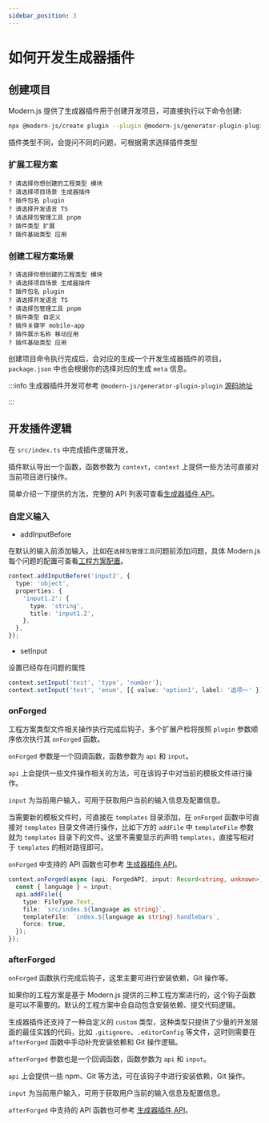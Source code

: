 ```yaml
---
sidebar_position: 3
---
```


# 如何开发生成器插件

## 创建项目

Modern.js 提供了生成器插件用于创建开发项目，可直接执行以下命令创建:

```bash
npx @modern-js/create plugin --plugin @modern-js/generator-plugin-plugin
```

插件类型不同，会提问不同的问题，可根据需求选择插件类型

### 扩展工程方案

```
? 请选择你想创建的工程类型 模块
? 请选择项目场景 生成器插件
? 插件包名 plugin
? 请选择开发语言 TS
? 请选择包管理工具 pnpm
? 插件类型 扩展
? 插件基础类型 应用
```

### 创建工程方案场景

```
? 请选择你想创建的工程类型 模块
? 请选择项目场景 生成器插件
? 插件包名 plugin
? 请选择开发语言 TS
? 请选择包管理工具 pnpm
? 插件类型 自定义
? 插件关键字 mobile-app
? 插件展示名称 移动应用
? 插件基础类型 应用
```

创建项目命令执行完成后，会对应的生成一个开发生成器插件的项目，`package.json` 中也会根据你的选择对应的生成 `meta` 信息。

:::info
生成器插件开发可参考 `@modern-js/generator-plugin-plugin` [源码地址](https://github.com/modern-js-dev/modern.js/tree/main/packages/generator/plugins/generator-plugin)

:::

## 开发插件逻辑

在 `src/index.ts` 中完成插件逻辑开发。

插件默认导出一个函数，函数参数为 `context`，`context` 上提供一些方法可直接对当前项目进行操作。

简单介绍一下提供的方法，完整的 API 列表可查看[生成器插件 API](/guides/topic-detail/generator/plugin/api/introduce)。

### 自定义输入

- addInputBefore

在默认的输入前添加输入，比如在`选择包管理工具`问题前添加问题，具体 Modern.js 每个问题的配置可查看[工程方案配置](/guides/topic-detail/generator/config/common)。

```ts
context.addInputBefore('input2', {
  type: 'object',
  properties: {
    'input1.2': {
      type: 'string',
      title: 'input1.2',
    },
  },
});
```

- setInput

设置已经存在问题的属性

```ts
context.setInput('test', 'type', 'number');
context.setInput('test', 'enum', [{ value: 'option1', label: '选项一' }]);
```

### onForged

工程方案类型文件相关操作执行完成后钩子，多个扩展产检将按照 `plugin` 参数顺序依次执行其 `onForged` 函数。

`onForged` 参数是一个回调函数，函数参数为 `api` 和 `input`。

`api` 上会提供一些文件操作相关的方法，可在该钩子中对当前的模板文件进行操作。

`input` 为当前用户输入，可用于获取用户当前的输入信息及配置信息。

当需要新的模板文件时，可直接在 `templates` 目录添加，在 `onForged` 函数中可直接对 `templates` 目录文件进行操作，比如下方的 `addFile` 中 `templateFile` 参数就为 `templates` 目录下的文件。这里不需要显示的声明 `templates`，直接写相对于 `templates` 的相对路径即可。

`onForged` 中支持的 API 函数也可参考 [生成器插件 API](/guides/topic-detail/generator/plugin/api/hook/onForged)。

```ts
context.onForged(async (api: ForgedAPI, input: Record<string, unknown>) => {
  const { language } = input;
  api.addFile({
    type: FileType.Text,
    file: `src/index.${language as string}`,
    templateFile: `index.${language as string}.handlebars`,
    force: true,
  });
});
```

### afterForged

`onForged` 函数执行完成后钩子，这里主要可进行安装依赖，Git 操作等。

如果你的工程方案是基于 Modern.js 提供的三种工程方案进行的，这个钩子函数是可以不需要的。默认的工程方案中会自动包含安装依赖、提交代码逻辑。

生成器插件还支持了一种自定义的 `custom` 类型，这种类型只提供了少量的开发层面的最佳实践的代码，比如 `.gitignore`、`.editorConfig` 等文件，这时则需要在 `afterForged` 函数中手动补充安装依赖和 Git 操作逻辑。

`afterForged` 参数也是一个回调函数，函数参数为 `api` 和 `input`。

`api` 上会提供一些 npm、Git 等方法，可在该钩子中进行安装依赖，Git 操作。

`input` 为当前用户输入，可用于获取用户当前的输入信息及配置信息。

`afterForged` 中支持的 API 函数也可参考 [生成器插件 API](/guides/topic-detail/generator/plugin/api/hook/afterForged)。
